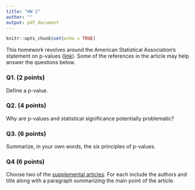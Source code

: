 ```yaml
---
title: "HW 2"
author: ""
output: pdf_document
---
```


```r
knitr::opts_chunk$set(echo = TRUE)
```

This homework revolves around the American Statistical Association's statement on p-values ([link](https://amstat.tandfonline.com/doi/pdf/10.1080/00031305.2016.1154108?needAccess=true)). Some of the references in the article may help answer the questions below.


### Q1. (2 points)

Define a p-value. 

### Q2. (4 points)

Why are p-values and statistical significance potentially problematic? 

### Q3. (6 points)

Summarize, in your own words, the six principles of p-values.

### Q4 (6 points)

Choose two of the [supplemental articles](https://amstat.tandfonline.com/doi/suppl/10.1080/00031305.2016.1154108?scroll=top). For each include the authors and title along with a paragraph summarizing the main point of the article.

